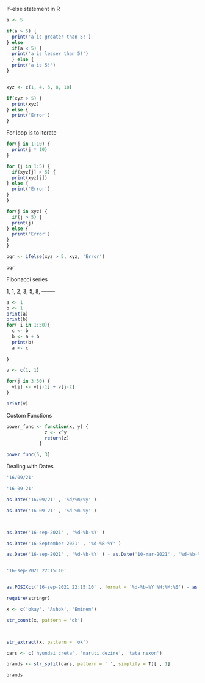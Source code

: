 

If-else statement in R

```{r}

a <- 5

if(a > 5) {
  print('a is greater than 5!')
} else 
  if(a < 5) {
  print('a is lesser than 5!')
  } else {
  print('a is 5!')
}



```



```{r}

xyz <- c(1, 4, 5, 8, 10)

if(xyz > 5) {
  print(xyz)
} else {
  print('Error')
}


```



For loop is to iterate

```{r}

for(j in 1:10) {
  print(j * 10)
}

```



```{r}
for (j in 1:5) {
  if(xyz[j] > 5) {
  print(xyz[j])
} else {
  print('Error')
}
}


```


```{r}
for(j in xyz) {
  if(j > 5) {
  print(j)
} else {
  print('Error')
}
}
```




```{r}

pqr <- ifelse(xyz > 5, xyz, 'Error')

pqr
```


Fibonacci series

1, 1, 2, 3, 5, 8, --------

```{r}

a <- 1
b <- 1
print(a)
print(b)
for( i in 1:50){
  c <- b
  b <- a + b
  print(b)
  a <- c
  
}

```



```{r}

v <- c(1, 1)

for(j in 3:50) {
  v[j] <- v[j-1] + v[j-2]
}

print(v)

```



Custom Functions

```{r}

power_func <- function(x, y) {
              z <- x^y
              return(z)
            }

power_func(5, 3)

```




Dealing with Dates

```{r}

'16/09/21'

'16-09-21'

as.Date('16/09/21' , '%d/%m/%y' )

as.Date('16-09-21' , '%d-%m-%y' )



as.Date('16-sep-2021' , '%d-%b-%Y' )

as.Date('16-September-2021' , '%d-%B-%Y' )

```



```{r}

as.Date('16-sep-2021' , '%d-%b-%Y' ) - as.Date('10-mar-2021' , '%d-%b-%Y' )



```



```{r}

'16-sep-2021 22:15:10'


as.POSIXct('16-sep-2021 22:15:10' , format = '%d-%b-%Y %H:%M:%S') - as.POSIXct('16-sep-2021 12:15:10' , format = '%d-%b-%Y %H:%M:%S')

```




```{r}
require(stringr)

x <- c('okay', 'Ashok', 'Eminem')

str_count(x, pattern = 'ok')




```



```{r}

str_extract(x, pattern = 'ok')

```



```{r}

cars <- c('hyundai creta', 'maruti dezire', 'tata nexon')

brands <- str_split(cars, pattern = ' ', simplify = T)[ , 1]

brands
```




